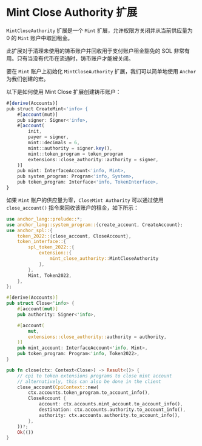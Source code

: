 
# Mint Close Authority 扩展

`MintCloseAuthority` 扩展是一个 `Mint` 扩展，允许权限方关闭并从当前供应量为 0 的 `Mint` 账户中取回租金。

此扩展对于清理未使用的铸币账户并回收用于支付账户租金豁免的 SOL 非常有用。只有当没有代币在流通时，铸币账户才能被关闭。

<ArticleSection name="初始化铸币账户" id="initializing-the-mint-account" level="h2" />

要在 `Mint` 账户上初始化 `MintCloseAuthority` 扩展，我们可以简单地使用 `Anchor` 为我们创建的宏。

以下是如何使用 Mint Close 扩展创建铸币账户：

```ts
#[derive(Accounts)]
pub struct CreateMint<'info> {
    #[account(mut)]
    pub signer: Signer<'info>,
    #[account(
        init,
        payer = signer,
        mint::decimals = 6,
        mint::authority = signer.key(),
        mint::token_program = token_program
        extensions::close_authority::authority = signer,
    )]
    pub mint: InterfaceAccount<'info, Mint>,
    pub system_program: Program<'info, System>,
    pub token_program: Interface<'info, TokenInterface>,
}
```

<ArticleSection name="关闭铸币账户" id="closing-the-mint-account" level="h2" />

如果 `Mint` 账户的供应量为零，`CloseMint Authority` 可以通过使用 `close_account()` 指令来回收该账户的租金，如下所示：

```rust
use anchor_lang::prelude::*;
use anchor_lang::system_program::{create_account, CreateAccount};
use anchor_spl::{
    token_2022::{close_account, CloseAccount},
    token_interface::{
        spl_token_2022::{
            extension::{
                mint_close_authority::MintCloseAuthority
            },
        },
        Mint, Token2022,
    },
};

#[derive(Accounts)]
pub struct Close<'info> {
    #[account(mut)]
    pub authority: Signer<'info>,

    #[account(
        mut,
        extensions::close_authority::authority = authority,
    )]
    pub mint_account: InterfaceAccount<'info, Mint>,
    pub token_program: Program<'info, Token2022>,
}

pub fn close(ctx: Context<Close>) -> Result<()> {
    // cpi to token extensions programs to close mint account
    // alternatively, this can also be done in the client
    close_account(CpiContext::new(
        ctx.accounts.token_program.to_account_info(),
        CloseAccount {
            account: ctx.accounts.mint_account.to_account_info(),
            destination: ctx.accounts.authority.to_account_info(),
            authority: ctx.accounts.authority.to_account_info(),
        },
    ))?;
    Ok(())
}
```